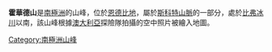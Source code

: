 {{coord|67|6|S|51|9|E|source:GNIS|display=title}}

'''霍華德山'''是[[南極洲|南極洲]]的山峰，位於[[恩德比地|恩德比地]]，屬於[[斯科特山脈|斯科特山脈]]的一部分，處於[[比弗冰川|比弗冰川]]以南，該山峰根據[[澳大利亞|澳大利亞]]探險隊拍攝的空中照片被繪入地圖。

{{Antarctica-geo-stub}}
[[Category:南極洲山峰|Category:南極洲山峰]]